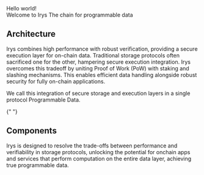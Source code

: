 
<Tooltip anchorSelect=".my-anchor-element" place="top">
	Hello world!
</Tooltip>

<div className="mt-7">
	<Heading level={1} className="">
		Welcome to Irys
	</Heading>
	The chain for programmable data
</div>

## Architecture

Irys combines high performance with robust verification, providing a secure execution layer for on-chain data. Traditional storage protocols often sacrificed one for the other, hampering secure execution integration. Irys overcomes this tradeoff by uniting Proof of Work (PoW) with staking and slashing mechanisms. This enables efficient data handling alongside robust security for fully on-chain applications.

We call this integration of secure storage and execution layers in a single protocol Programmable Data.

<ArchitectureBento />{" "}

## Components

Irys is designed to resolve the trade-offs between performance and verifiability in storage protocols, unlocking the potential for onchain apps and services that perform computation on the entire data layer, achieving true programmable data.

<ComponentBento />
